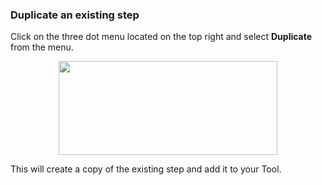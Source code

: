 ### Duplicate an existing step

Click on the three dot menu located on the top right and select **Duplicate** from the menu.
<p align="center">
<img width="350" height="150" align="center" src="/images/build-custom-tools/tool-step/add-delete-condition-loop.png" />
</p>

This will create a copy of the existing step and add it to your Tool.